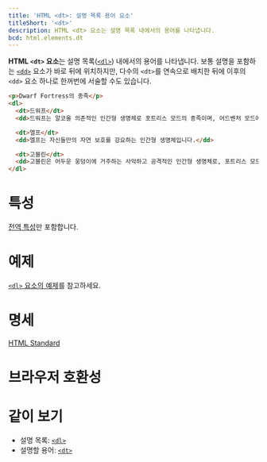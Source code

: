 ```yaml
---
title: 'HTML <dt>: 설명 목록 용어 요소'
titleShort: '<dt>'
description: HTML <dt> 요소는 설명 목록 내에서의 용어를 나타냅니다.
bcd: html.elements.dt
---
```


**HTML `<dt>` 요소**는 설명 목록([`<dl>`](./dl)) 내에서의 용어를 나타냅니다. 보통 설명을 포함하는 [`<dd>`](./dd) 요소가 바로 뒤에 위치하지만, 다수의 `<dt>`를 연속으로 배치한 뒤에 이후의 `<dd>` 요소 하나로 한꺼번에 서술할 수도 있습니다.

```html hidden name=demo
<p>Dwarf Fortress의 종족</p>
<dl>
  <dt>드워프</dt>
  <dd>드워프는 알코올 의존적인 인간형 생명체로 포트리스 모드의 종족이며, 어드벤처 모드에서도 플레이할 수 있습니다.</dd>

  <dt>엘프</dt>
  <dd>엘프는 자신들만의 자연 보호를 강요하는 인간형 생명체입니다.</dd>

  <dt>고블린</dt>
  <dd>고블린은 어두운 웅덩이에 거주하는 사악하고 공격적인 인간형 생명체로, 포트리스 모드의 주요한 적입니다.</dd>
</dl>
```

<LiveExample height={240} lang="html" name="demo" />

# 특성

[전역 특성](/docs/Web/HTML/Global_attributes)만 포함합니다.

# 예제

[`<dl>` 요소의 예제](./dl#예제)를 참고하세요.

# 명세

[HTML Standard](https://html.spec.whatwg.org/multipage/semantics.html#the-dt-element)

# 브라우저 호환성

<BrowserCompat data={props.bcd} />

# 같이 보기

- 설명 목록: [`<dl>`](./dl)
- 설명할 용어: [`<dt>`](./dt)
